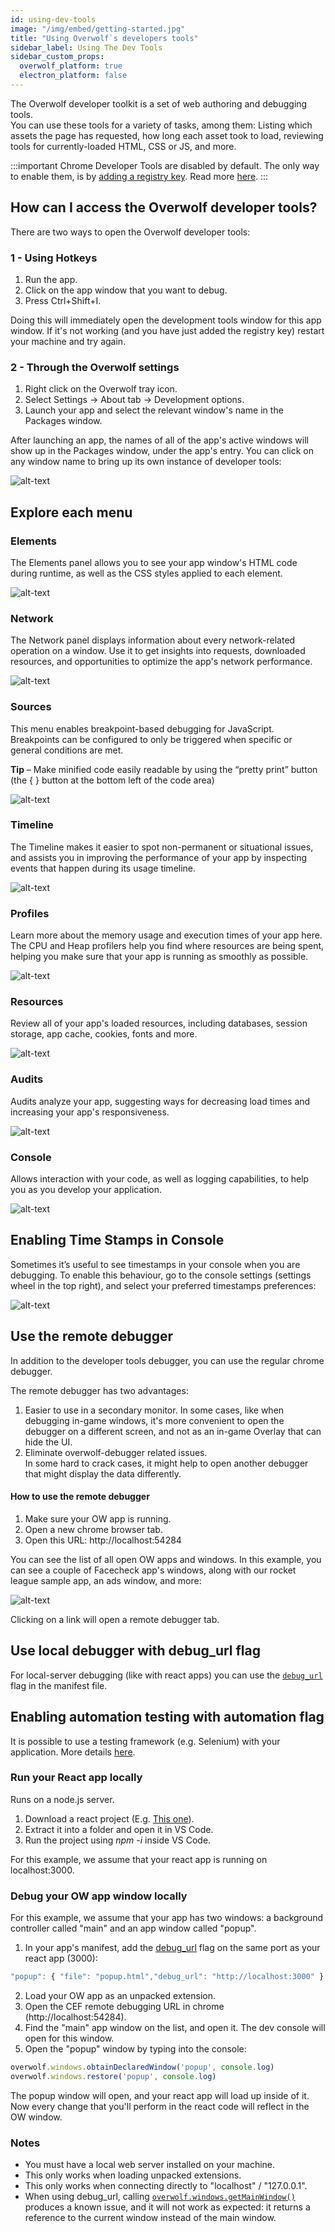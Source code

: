 ```yaml
---
id: using-dev-tools
image: "/img/embed/getting-started.jpg"
title: "Using Overwolf`s developers tools"
sidebar_label: Using The Dev Tools
sidebar_custom_props:
  overwolf_platform: true
  electron_platform: false
---
```


The Overwolf developer toolkit is a set of web authoring and debugging tools.  
You can use these tools for a variety of tasks, among them: Listing which assets the page has requested, how long each asset took to load, reviewing tools for currently-loaded HTML, CSS or JS, and more.

:::important
Chrome Developer Tools are disabled by default. The only way to enable them, is by [adding a registry key](/topics/best-practices/enable-dev-tools#download-registry-key). Read more [here](/topics/best-practices/enable-dev-tools).
:::

## How can I access the Overwolf developer tools?

There are two ways to open the Overwolf developer tools:

### 1 - Using Hotkeys

1. Run the app.
2. Click on the app window that you want to debug.
3. Press Ctrl+Shift+I.

Doing this will immediately open the development tools window for this app window. If it's not working (and you have just added the registry key) restart your machine and try again.

### 2 - Through the Overwolf settings

1. Right click on the Overwolf tray icon.
2. Select Settings → About tab → Development options.
3. Launch your app and select the relevant window's name in the Packages window.

After launching an app, the names of all of the app's active windows will show up in the Packages window, under the app's entry. You can click on any window name to bring up its own instance of developer tools:

![alt-text](/assets/dev-tools-1.jpg)

## Explore each menu

### Elements

The Elements panel allows you to see your app window's HTML code during runtime, as well as the CSS styles applied to each element.

![alt-text](/assets/dev-tools-2.jpg)

### Network

The Network panel displays information about every network-related operation on a window. Use it to get insights into requests, downloaded resources, and opportunities to optimize the app's network performance.

![alt-text](/assets/dev-tools-3.jpg)

### Sources

This menu enables breakpoint-based debugging for JavaScript. Breakpoints can be configured to only be triggered when specific or general conditions are met.

**Tip** – Make minified code easily readable by using the “pretty print” button (the { } button at the bottom left of the code area)

![alt-text](/assets/dev-tools-4.jpg)

### Timeline

The Timeline makes it easier to spot non-permanent or situational issues, and assists you in improving the performance of your app by inspecting events that happen during its usage timeline.

![alt-text](/assets/dev-tools-5.jpg)

### Profiles

Learn more about the memory usage and execution times of your app here. The CPU and Heap profilers help you find where resources are being spent, helping you make sure that your app is running as smoothly as possible.

![alt-text](/assets/dev-tools-6.jpg)

### Resources

Review all of your app's loaded resources, including databases, session storage, app cache, cookies, fonts and more.

![alt-text](/assets/dev-tools-7.jpg)

### Audits

Audits analyze your app, suggesting ways for decreasing load times and increasing your app's responsiveness.

![alt-text](/assets/dev-tools-8.jpg)

### Console

Allows interaction with your code, as well as logging capabilities, to help you as you develop your application.

![alt-text](/assets/dev-tools-9.jpg)

## Enabling Time Stamps in Console

Sometimes it’s useful to see timestamps in your console when you are debugging.
To enable this behaviour, go to the console settings (settings wheel in the top right), and select your preferred timestamps preferences:

![alt-text](/assets/dev-tools-10.png)

## Use the remote debugger

In addition to the developer tools debugger, you can use the regular chrome debugger.  

The remote debugger has two advantages:

1. Easier to use in a secondary monitor.
   In some cases, like when debugging in-game windows, it's more convenient to open the debugger on a different screen, and not as an in-game Overlay that can hide the UI.
2. Eliminate overwolf-debugger related issues.  
   In some hard to crack cases, it might help to open another debugger that might display the data differently.

  #### How to use the remote debugger

  1. Make sure your OW app is running.
  2. Open a new chrome browser tab.
  3. Open this URL: http://localhost:54284
  
You can see the list of all open OW apps and windows. In this example, you can see a couple of Facecheck app's windows, along with our rocket league sample app, an ads window, and more:

![alt-text](/assets/dev-tools-11.png)

Clicking on a link will open a remote debugger tab.

## Use local debugger with debug_url flag

For local-server debugging (like with react apps) you can use the [`debug_url`](/api/manifest#debug_url) flag in the manifest file.

## Enabling automation testing with automation flag

It is possible to use a testing framework (e.g. Selenium) with your application. More details [here](../test-your-app/app-automation).

### Run your React app locally

Runs on a node.js server.

1. Download a react project (E.g. [This one](https://github.com/aditya-sridhar/simple-reactjs-app)).
2. Extract it into a folder and open it in VS Code.
3. Run the project using *npm -i* inside VS Code.

For this example, we assume that your react app is running on localhost:3000.

### Debug your OW app window locally

For this example, we assume that your app has two windows: a background controller called "main" and an app window called "popup".

1. In your app's manifest, add the [debug_url](/api/manifest#debug_url) flag on the same port as your react app (3000):
```js
"popup": { "file": "popup.html","debug_url": "http://localhost:3000" }
```
2. Load your OW app as an unpacked extension.
3. Open the CEF remote debugging URL in chrome (http://localhost:54284).
4. Find the "main" app window on the list, and open it. The dev console will open for this window.
5. Open the "popup" window by typing into the console:
```js
overwolf.windows.obtainDeclaredWindow('popup', console.log)
overwolf.windows.restore('popup', console.log)
```
  
  The popup window will open, and your react app will load up inside of it.  
   Now every change that you'll perform in the react code will reflect in the OW window.

### Notes
* You must have a local web server installed on your machine.
* This only works when loading unpacked extensions.
* This only works when connecting directly to "localhost" / "127.0.0.1".
* When using debug_url, calling [`overwolf.windows.getMainWindow()`](/api/windows) produces a known issue, and it will not work as expected: it returns a reference to the current window instead of the main window.
